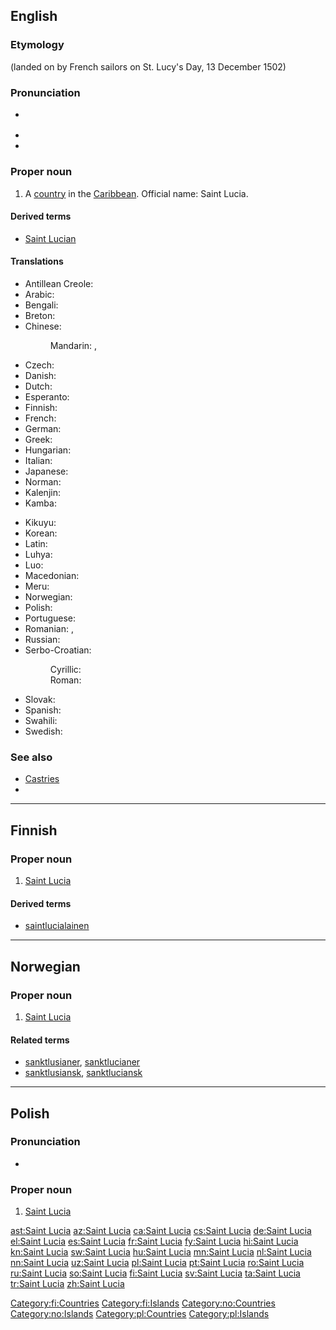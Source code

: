 ==English==
{{wikipedia}}

===Etymology===
{{etyl|la|en}} {{term|sancta||saint|lang=la}} {{m|en|Lucia||Lucy}} (landed on by French sailors on St. Lucy's Day, 13 December 1502)

===Pronunciation===
* {{a|UK|US}} {{IPA|/seɪnt ˈluː.ʃə/|lang=en}}
* {{audio|en-us-Saint Lucia.ogg|Audio (US)|lang=en}}
* {{rhymes|uːʃə|lang=en}}

===Proper noun===
{{en-proper noun}}

# A [[country]] in the [[Caribbean]]. Official name: Saint Lucia.

====Derived terms====
* [[Saint Lucian]]

====Translations====
{{trans-top|country in the Caribbean}}
* Antillean Creole: {{t|gcf|Sentlisi}}
* Arabic: {{t|ar|سَانْت لُوسِيَا|f|tr=sant lusiyā}}
* Bengali: {{t|bn|সেন্ট লুসিয়া|sc=Beng}}
* Breton: {{t|br|Saint Lucia}}
* Chinese:
*: Mandarin: {{t+|cmn|聖盧西亞|sc=Hani}}, {{t|cmn|圣卢西亚|tr=Shènglúxīyà|sc=Hani}}
* Czech: {{t+|cs|Svatá Lucie|f}}
* Danish: {{t|da|Saint Lucia}}
* Dutch: {{t+|nl|Saint Lucia}}
* Esperanto: {{t|eo|Sent-Lucio}}
* Finnish: {{t+|fi|Saint Lucia}}
* French: {{t+|fr|Sainte-Lucie}} {{qualifier|used without the definite article}}
* German: {{t+|de|Saint Lucia}}
* Greek: {{t+|el|Αγία Λουκία}}
* Hungarian: {{t|hu|Szent Lucia}}
* Italian: {{t|it|Saint Lucia}}
* Japanese: {{t|ja|セントルシア|tr=Sentorushia}}
* Norman: {{t|nrf|Sainte Lucie|f}}
* Kalenjin: {{t|kln|Santalusia}}
* Kamba: {{t|kam|Santalusia}}
{{trans-mid}}
* Kikuyu: {{t|ki|Santalusia}}
* Korean: {{t+|ko|세인트루시아|tr=Seinteurusia|sc=Hang}}
* Latin: {{t|la|Sancta Lucia|f}}
* Luhya: {{t|luy|Santalusia}}
* Luo: {{t|luo|Santalusia}}
* Macedonian: {{t|mk|Све́та Лу́ција|f|tr=Svéta Lúcija|sc=Cyrl}}
* Meru: {{t|mer|Santalusia}}
* Norwegian: {{t|no|Saint Lucia}}
* Polish: {{t+|pl|Saint Lucia|n}}
* Portuguese: {{t+|pt|Santa Lúcia}}
* Romanian: {{t|ro|Sfânta Lucia}}, {{t|ro|Saint Lucia|f}}
* Russian: {{t|ru|Сент-Лю́сия|f|tr=Sɛnt-Ljúsija}}
* Serbo-Croatian:
*: Cyrillic: {{t|sh|Света Луција|sc=Cyrl}}
*: Roman: {{t+|sh|Sveta Lucija}}
* Slovak: {{t|sk|Svätá Lucia|f}}
* Spanish: {{t+|es|Santa Lucía}}
* Swahili: {{t+|sw|Santalusia}}
* Swedish: {{t+|sv|Saint Lucia}}
{{trans-bottom}}

===See also===
* [[Castries]]
* {{list:countries of North America/en}}

----

==Finnish==
{{wikipedia|lang=fi}}

===Proper noun===
{{head|fi|proper noun|head=[[saint|Saint]] [[Lucia]]}}

# [[#English|Saint Lucia]]

====Derived terms====
* [[saintlucialainen]]

[[Category:fi:Countries]]
[[Category:fi:Islands]]

----

==Norwegian==

===Proper noun===
{{head|no|proper noun}}

# [[#English|Saint Lucia]]

====Related terms====
* [[sanktlusianer]], [[sanktlucianer]]
* [[sanktlusiansk]], [[sanktluciansk]]

[[Category:no:Countries]]
[[Category:no:Islands]]

----

==Polish==

===Pronunciation===
* {{IPA|/sɛnt‿ˈluʂɛ/|lang=pl}}

===Proper noun===
{{head|pl|proper noun|g=n|undeclinable}}

# [[#English|Saint Lucia]]

[[Category:pl:Countries]]
[[Category:pl:Islands]]

[[ast:Saint Lucia]]
[[az:Saint Lucia]]
[[ca:Saint Lucia]]
[[cs:Saint Lucia]]
[[de:Saint Lucia]]
[[el:Saint Lucia]]
[[es:Saint Lucia]]
[[fr:Saint Lucia]]
[[fy:Saint Lucia]]
[[hi:Saint Lucia]]
[[kn:Saint Lucia]]
[[sw:Saint Lucia]]
[[hu:Saint Lucia]]
[[mn:Saint Lucia]]
[[nl:Saint Lucia]]
[[nn:Saint Lucia]]
[[uz:Saint Lucia]]
[[pl:Saint Lucia]]
[[pt:Saint Lucia]]
[[ro:Saint Lucia]]
[[ru:Saint Lucia]]
[[so:Saint Lucia]]
[[fi:Saint Lucia]]
[[sv:Saint Lucia]]
[[ta:Saint Lucia]]
[[tr:Saint Lucia]]
[[zh:Saint Lucia]]